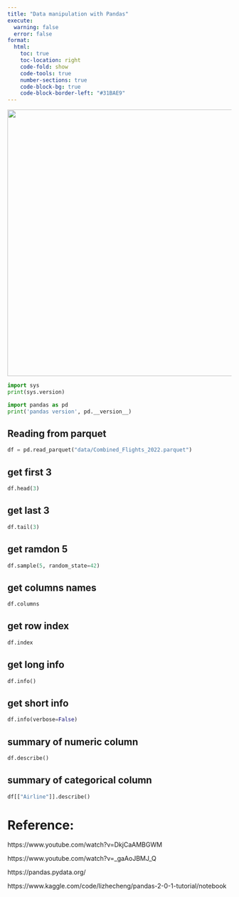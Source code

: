 ```yaml
---
title: "Data manipulation with Pandas"
execute:
  warning: false
  error: false
format:
  html:
    toc: true
    toc-location: right
    code-fold: show
    code-tools: true
    number-sections: true
    code-block-bg: true
    code-block-border-left: "#31BAE9"
---
```


![](images/Pandas_logo.svg.png){width="600"}


```python
import sys
print(sys.version)
```

```python

import pandas as pd
print('pandas version', pd.__version__)
```

## Reading from parquet

```python
df = pd.read_parquet("data/Combined_Flights_2022.parquet")
```


## get first 3
```python
df.head(3)
```

## get last 3
```python
df.tail(3)
```

## get ramdon 5

```python
df.sample(5, random_state=42)
```


## get columns names
```python
df.columns
```

## get row index
```python
df.index
```

## get long info 
```python
df.info()
```



## get short info 
```python
df.info(verbose=False)
```


## summary of numeric column
```python
df.describe()
```


## summary of categorical column
```python
df[["Airline"]].describe()
```




# Reference:

https://www.youtube.com/watch?v=DkjCaAMBGWM

https://www.youtube.com/watch?v=_gaAoJBMJ_Q

https://pandas.pydata.org/

https://www.kaggle.com/code/lizhecheng/pandas-2-0-1-tutorial/notebook

